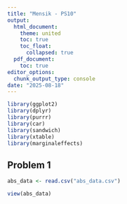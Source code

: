 ```yaml
---
title: "Mensik - PS10"
output:
  html_document:
    theme: united
    toc: true
    toc_float:
      collapsed: true
  pdf_document:
    toc: true
editor_options:
  chunk_output_type: console
date: "2025-08-18"
---
```



```r

library(ggplot2)
library(dplyr)
library(purrr)
library(car)
library(sandwich)
library(xtable)
library(marginaleffects)

```

## Problem 1

```r

abs_data <- read.csv("abs_data.csv")

view(abs_data)

```



